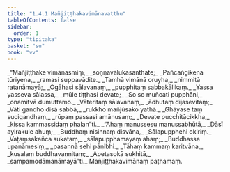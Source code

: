 ```yaml
---
title: "1.4.1 Mañjiṭṭhakavimānavatthu"
tableOfContents: false
sidebar:
  order: 1
type: "tipitaka"
basket: "su"
book: "vv"
---
```



<DynamicBreadcrumb />

<Division number="689" book="vv">

<Paragraph number="535" type="verses" book="vv">
_“Mañjiṭṭhake vimānasmiṃ,_  
_soṇṇavālukasanthate;_  
_Pañcaṅgikena tūriyena,_  
_ramasi suppavādite._  

</Paragraph>

</Division>
<Division number="690" book="vv">

<Paragraph number="536" type="verses" book="vv">
_Tamhā vimānā oruyha,_  
_nimmitā ratanāmayā;_  
_Ogāhasi sālavanaṃ,_  
_pupphitaṃ sabbakālikaṃ._  

</Paragraph>

</Division>
<Division number="691" book="vv">

<Paragraph number="537" type="verses" book="vv">
_Yassa yasseva sālassa,_  
_mūle tiṭṭhasi devate;_  
_So so muñcati pupphāni,_  
_onamitvā dumuttamo._  

</Paragraph>

</Division>
<Division number="692" book="vv">

<Paragraph number="538" type="verses" book="vv">
_Vāteritaṃ sālavanaṃ,_  
_ādhutaṃ dijasevitaṃ;_  
_Vāti gandho disā sabbā,_  
_rukkho mañjūsako yathā._  

</Paragraph>

</Division>
<Division number="693" book="vv">

<Paragraph number="539" type="verses" book="vv">
_Ghāyase taṃ sucigandhaṃ,_  
_rūpaṃ passasi amānusaṃ;_  
_Devate pucchitācikkha,_  
_kissa kammassidaṃ phalan”ti._  

</Paragraph>

</Division>
<Division number="694" book="vv">

<Paragraph number="540" type="verses" book="vv">
_“Ahaṃ manussesu manussabhūtā,_  
_Dāsī ayirakule ahuṃ;_  
_Buddhaṃ nisinnaṃ disvāna,_  
_Sālapupphehi okiriṃ._  

</Paragraph>

</Division>
<Division number="695" book="vv">

<Paragraph number="541" type="verses" book="vv">
_Vaṭaṃsakañca sukataṃ,_  
_sālapupphamayaṃ ahaṃ;_  
_Buddhassa upanāmesiṃ,_  
_pasannā sehi pāṇibhi._  

</Paragraph>

</Division>
<Division number="696" book="vv">

<Paragraph number="542" type="verses" book="vv">
_Tāhaṃ kammaṃ karitvāna,_  
_kusalaṃ buddhavaṇṇitaṃ;_  
_Apetasokā sukhitā,_  
_sampamodāmanāmayā”ti._  


</Paragraph>
</Division>

<Paragraph number="543" type="center" book="vv">
Mañjiṭṭhakavimānaṃ paṭhamaṃ.
</Paragraph>